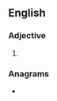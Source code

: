 ==English==

===Adjective===
{{head|en|superlative adjective}}

# {{en-superlative of|cosy}}

===Anagrams===
* {{anagrams|en|a=ceiosst|Ossetic|cotises}}